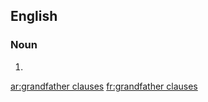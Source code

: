 ==English==

===Noun===
{{head|en|noun plural form}}

# {{plural of|grandfather clause|lang=en}}

[[ar:grandfather clauses]]
[[fr:grandfather clauses]]